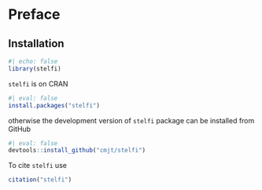 # Preface {.unnumbered}

## Installation {.unnumbered}

```r
#| echo: false
library(stelfi)
```


`stelfi` is on CRAN

```r
#| eval: false
install.packages("stelfi")
```

otherwise the development version of `stelfi` package can be installed from GitHub

```r
#| eval: false
devtools::install_github("cmjt/stelfi")
```



::: {.callout-note}

To cite `stelfi` use

```r
citation("stelfi")
```
:::
